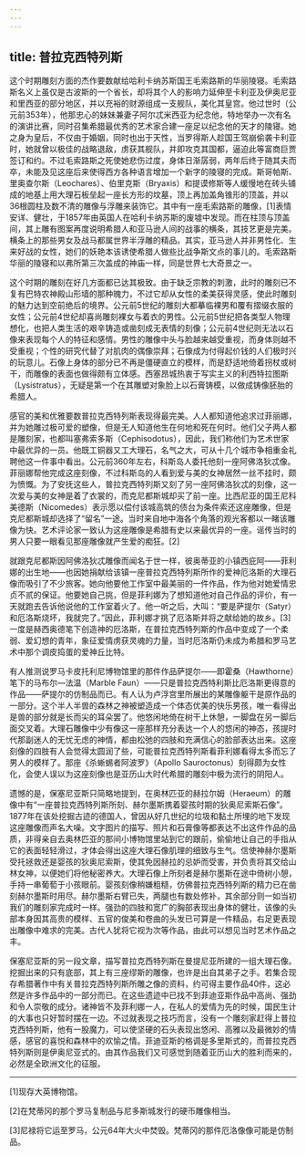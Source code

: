 ```yaml
---
---
---
```

title: 普拉克西特列斯
---




这个时期雕刻方面的杰作要数献给哈利卡纳苏斯国王毛索路斯的华丽陵寝。毛索路斯名义上虽仅是古波斯的一个省长，却将其个人的影响力延伸至卡利亚及伊奥尼亚和里西亚的部分地区，并以充裕的财源组成一支舰队，美化其皇宫。他过世时（公元前353年），他那忠心的妹妹兼妻子阿尔忒米西亚为纪念他，特地举办一次有名的演讲比赛，同时召集希腊最优秀的艺术家合建一座足以纪念他的天才的陵寝。她之身为皇后，不仅由于婚姻，同时也出于天性，当罗得斯人趁国王驾崩偷袭卡利亚时，她就曾以极佳的战略退敌，虏获其舰队，并即攻克其国都，逼迫此等富商巨贾签订和约。不过毛索路斯之死使她悲伤过度，身体日渐孱弱，两年后终于随其夫而卒，未能及见这座后来使得西方各种语言增加一个新字的陵寝的完成。斯哥帕斯、里奥查尔斯（Leochares）、伯里克斯（Bryaxis）和提谟修斯等人缓慢地在砖头铺成的地基上用大理石板垒起一座长方形的坟墓，顶上再加盖角锥形的顶盖，并以36根圆柱及数不清的雕像与浮雕来装饰它。其中有一座毛索路斯的雕像，[1]表情安详、健壮，于1857年由英国人在哈利卡纳苏斯的废墟中发现。而在柱顶与顶盖间，其上雕有图案再度说明希腊人和亚马逊人间的战事的横条，其技艺更是完美。横条上的那些男女及战马都属世界半浮雕的精品。其实，亚马逊人并非男性化、生来好战的女性，她们的妖艳本该诱使希腊人做些比战争斯文点的事儿的。毛索路斯华丽的陵寝和以弗所第三次盖成的神庙一样，同是世界七大奇景之一。

这个时期的雕刻在好几方面都已达其极致。由于缺乏宗教的刺激，此时的雕刻已不复有巴特农神殿山形墙的那种魄力，不过它却从女性的柔美获得灵感，使此时雕刻的魅力达到空前绝后的境界。公元前5世纪的雕刻大都摹临裸男和覆有摺缀衣服的女性；公元前4世纪却喜尚雕刻裸女与着衣的男性。公元前5世纪把各类型人物理想化，也把人类生活的艰辛铸造或凿刻成无表情的刻像；公元前4世纪则无法以石像来表现每个人的特征和感情。男性的雕像中头与脸越来越受重视，而身体则越不受重视；个性的研究代替了对肌肉的偶像崇拜；石像成为付得起价钱的人们极时兴的玩意儿。石像上身体的部分已不再是僵硬直立的模样，而是舒适地倚着拐杖或树干，而雕像的表面也做得颇有立体感。西塞昂城热衷于写实主义的利西特拉图斯（Lysistratus），无疑是第一个在其雕塑对象脸上以石膏铸模，以做成铸像胚胎的希腊人。

感官的美和优雅要数普拉克西特列斯表现得最完美。人人都知道他追求过菲丽娜，并为她雕过极可爱的塑像，但是无人知道他生在何地和死在何时。他们父子两人都是雕刻家，也都叫塞弗索多斯（Cephisodotus），因此，我们称他们为艺术世家中最优异的一员。他既工铜器又工大理石，名气之大，可从十几个城市争相重金礼聘他这一件事中看出。公元前360年左右，科斯岛人委托他刻一座阿佛洛狄忒像。菲丽娜帮他完成这座刻像，不过科斯岛的人看到爱与美的女神居然一丝不挂时，颇为愤慨。为了安抚这些人，普拉克西特列斯又刻了另一座阿佛洛狄忒的刻像，这一次爱与美的女神是着了衣裳的，而克尼都斯城却买了前一座。比西尼亚的国王尼科美德斯（Nicomedes）表示愿以偿付该城高筑的债台为条件索还这座雕像，但是克尼都斯城却选择了“留名”一途。当时来自地中海各个角落的观光客都以一睹该雕像为快。艺术评论家一致认为这座雕像是希腊有史以来最优异的一座。谣传当时的男人只要一眼看见那座雕像就产生爱的痴狂。[2]

就跟克尼都斯因阿佛洛狄忒雕像而闻名于世一样，彼奥蒂亚的小镇西庇阿——菲利娜的出生地——也因她捐献给该镇一座普拉克西特列斯所作的爱神厄洛斯的大理石像而吸引了不少旅客。她向他要他工作室中最美丽的一件作品，作为他对她爱情忠贞不贰的保证。他要她自己挑，但是菲利娜为了想知道他对自己作品的评价，有一天就跑去告诉他说他的工作室着火了。他一听之后，大叫：“要是萨提尔（Satyr）和厄洛斯烧坏，我就完了。”因此，菲利娜才挑了厄洛斯并将之献给她的故乡。[3]一度是赫西奥德笔下创造神的厄洛斯，在普拉克西特列斯的作品中变成了一个柔弱、爱幻想的青年，象征爱情虏获灵魂的力量，当时厄洛斯仍未成为希腊和罗马艺术中那个调皮捣蛋的爱神丘比特。

有人推测说罗马卡皮托利尼博物馆里的那件作品萨提尔——即霍桑（Hawthorne）笔下的马布尔—法温（Marble Faun）——只是普拉克西特利斯比厄洛斯更得意的作品——萨提尔的仿制品而已。有人认为卢浮宫里所展出的某雕像躯干是原作品的一部分。这个半人半兽的森林之神被塑造成一个体态优美的快乐男孩，唯一看得出是兽的部分就是长而尖的耳朵罢了。他悠闲地倚在树干上休憩，一脚盘在另一脚后面交叉着。大理石雕像中少有像这一座那样充分表达一个人的悠闲的神态，孩提时代那副迷人的无忧无虑的神情，都由松弛的四肢和充满信心的脸部表达出来。这座刻像的四肢有人会觉得太圆润了些，可能普拉克西特列斯看菲利娜看得太多而忘了男人的模样了。那座《杀蜥蜴者阿波罗》（Apollo Sauroctonus）刻得颇为女性化，会使人误以为这座刻像也是亚历山大时代希腊的雕刻中极为流行的阴阳人。

遗憾的是，保塞尼亚斯只简略地提到，在奥林匹亚的赫拉尔姆（Heraeum）的雕像中有“一座普拉克西特列斯所刻、赫尔墨斯携着婴孩时期的狄奥尼索斯石像”。1877年在该处挖掘古迹的德国人，曾因从好几世纪的垃圾和黏土所埋的地下发现这座雕像而声名大噪。文字图片的描写、照片和石膏像等都表达不出这件作品的品质，非得亲自去奥林匹亚的那间小博物馆里站到它的跟前，偷偷地让自己的手指从它的表面轻轻滑过，才体会得出这座大理石像肌理的细致与生气。信使神赫尔墨斯受托拯救还是婴孩的狄奥尼索斯，使其免因赫拉的忌妒而受害，并负责将其交给山林女神，以便她们将他秘密养大。大理石像上所刻者是赫尔墨斯在途中倚树小憩，手持一串葡萄于小孩眼前。婴孩刻像稍嫌粗糙，仿佛普拉克西特列斯的精力已在凿刻赫尔墨斯时用尽。赫尔墨斯右臂已失，两腿也有数处修补，其余部分则一如当初我们的雕刻家完成时一样。强劲的四肢和宽广的胸部表现出身体的健壮，该像的头部本身因其高贵的模样、五官的俊美和卷曲的头发已可算是一件精品，右足更表现出雕像中难求的完美。古代人犹将它视为次等作品，由此可以想见当时艺术作品之丰。

保塞尼亚斯的另一段文章，描写普拉克西特列斯在曼提尼亚所建的一组大理石像。挖掘出来的只有底部，其上有三座缪斯的雕像，也许是出自其弟子之手。若集合现存希腊著作中有关普拉克西特列斯所雕之像的资料，约可得主要作品40件，这必然是许多作品中的一部分而已。在这些遗迹中已找不到菲迪亚斯作品中高尚、强劲和令人崇敬的成分。诸神皆不及菲利娜一人，在私人的爱情为先的时候，国民生计的大事也只好暂时摆在一边。不过就表现之技巧而言，没有一个雕刻家赶得上普拉克西特列斯，他有一股魔力，可以使坚硬的石头表现出悠闲、高雅以及最微妙的情感，感官的喜悦和森林中的欢愉之情。菲迪亚斯的格调是多里斯式的，而普拉克西特列斯则是伊奥尼亚式的。由其作品我们又可感觉到随着亚历山大的胜利而来的，必然是全欧洲文化的征服。



* * *



[1]现存大英博物馆。

[2]在梵蒂冈的那个罗马复制品与尼多斯城发行的硬币雕像相当。

[3]尼禄将它运至罗马，公元64年大火中焚毁。梵蒂冈的那件厄洛像像可能是仿制品。